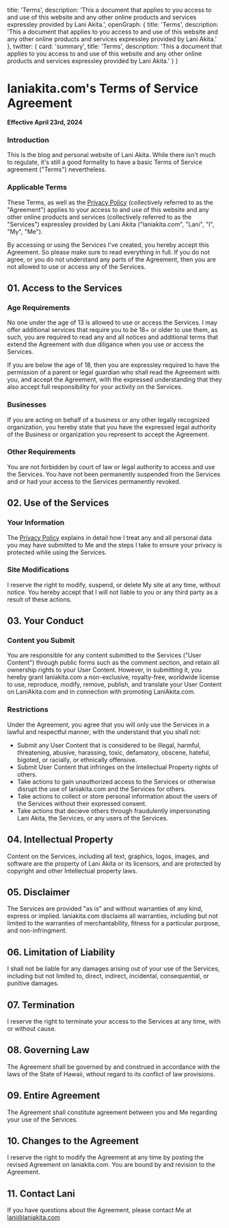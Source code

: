   title: 'Terms',
  description: 'This a document that applies to you access to and use of this website and any other online products and services expressley provided by Lani Akita.',
  openGraph: {
    title: 'Terms',
    description: 'This a document that applies to you access to and use of this website and any other online products and services expressley provided by Lani Akita.'
  },
  twitter: {
    card: 'summary',
    title: 'Terms',
    description: 'This a document that applies to you access to and use of this website and any other online products and services expressley provided by Lani Akita.'
  }
}

# laniakita.com's Terms of Service Agreement

**Effective April 23rd, 2024**

### Introduction

This is the blog and personal website of Lani Akita. While there isn't much to regulate, it's still a good formality to have a basic Terms of Service agreement ("Terms") nevertheless.

### Applicable Terms

These Terms, as well as the [Privacy Policy](/privacy) (collectively referred to as the "Agreement") applies to your access to and use of this website and any other online products and services (collectively referred to as the "Services") expressley provided by Lani Akita ("laniakita.com", "Lani", "I", "My", "Me").

By accessing or using the Services I've created, you hereby accept this Agreement. So please make sure to read everything in full. If you do not agree, or you do not understand any parts of the Agreement, then you are not allowed to use or access any of the Services.

## 01. Access to the Services

### Age Requirements

No one under the age of 13 is allowed to use or access the Services. I may offer additional services that require you to be 18+ or older to use them, as such, you are required to read any and all notices and additional terms that extend the Agreement with due diligance when you use or access the Services.

If you are below the age of 18, then you are expressley required to have the permission of a parent or legal guardian who shall read the Agreement with you, and accept the Agreement, with the expressed understanding that they also accept full responsibility for your activity on the Services.

### Businesses

If you are acting on behalf of a business or any other legally recognized organization, you hereby state that you have the expressed legal authority of the Business or organization you represent to accept the Agreement.

### Other Requirements

You are not forbidden by court of law or legal authority to access and use the Services. You have not been permanently suspended from the Services and or had your access to the Services permanently revoked.

## 02. Use of the Services

### Your Information

The [Privacy Policy](/privacy) explains in detail how I treat any and all personal data you may have submitted to Me and the steps I take to ensure your privacy is protected while using the Services.

### Site Modifications

I reserve the right to modify, suspend, or delete My site at any time, without notice. You hereby accept that I will not liable to you or any third party as a result of these actions.

## 03. Your Conduct

### Content you Submit

You are responsible for any content submitted to the Services ("User Content") through public forms such as the comment section, and retain all ownership rights to your User Content. However, in submitting it, you hereby grant laniakita.com a non-exclusive, royalty-free, worldwide license to use, reproduce, modify, remove, publish, and translate your User Content on LaniAkita.com and in connection with promoting LaniAkita.com.

### Restrictions

Under the Agreement, you agree that you will only use the Services in a lawful and respectful manner, with the understand that you shall not:

- Submit any User Content that is considered to be illegal, harmful, threatening, abusive, harassing, toxic, defamatory, obscene, hateful, bigoted, or racially, or ethnically offensive.
- Submit User Content that infringes on the Intellectual Property rights of others.
- Take actions to gain unauthorized access to the Services or otherwise disrupt the use of laniakita.com and the Services for others.
- Take actions to collect or store personal information about the users of the Services without their expressed consent.
- Take actions that decieve others through fraudulently impersonating Lani Akita, the Services, or any users of the Services.

## 04. Intellectual Property

Content on the Services, including all text, graphics, logos, images, and software are the property of Lani Akita or its licensors, and are protected by copyright and other Intellectual property laws.

## 05. Disclaimer

The Services are provided "as is" and without warranties of any kind, express or implied. laniakita.com disclaims all warranties, including but not limited to the warranties of merchantability, fitness for a particular purpose, and non-infringment.

## 06. Limitation of Liability

I shall not be liable for any damages arising out of your use of the Services, including but not limited to, direct, indirect, incidental, consequential, or punitive damages.

## 07. Termination

I reserve the right to terminate your access to the Services at any time, with or without cause.

## 08. Governing Law

The Agreement shall be governed by and construed in accordance with the laws of the State of Hawaii, wthout regard to its conflict of law provisions.

## 09. Entire Agreement

The Agreement shall constitute agreement between you and Me regarding your use of the Services.

## 10. Changes to the Agreement

I reserve the right to modify the Agreement at any time by posting the revised Agreement on laniakita.com. You are bound by and revision to the Agreement.

## 11. Contact Lani

If you have questions about the Agreement, please contact Me at lani@laniakita.com
